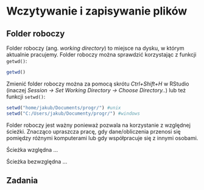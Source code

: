 # Wczytywanie i zapisywanie plików {#io}

<!-- csv better than many! -->
<!-- folder roboczy -->

## Folder roboczy

Folder roboczy (ang. *working directory*) to miejsce na dysku, w którym aktualnie pracujemy.
Folder roboczy można sprawdzić korzystając z funkcji `getwd()`:

```r
getwd()
```

Zmienić folder roboczy można za pomocą skrótu *Ctrl+Shift+H* w RStudio (inaczej *Session -> Set Working Directory -> Choose Directory..*) lub też funkcji `setwd()`:

```r
setwd("home/jakub/Documents/progr/") #unix
setwd("C:/Users/jakub/Documenty/progr/") #windows
```

Folder roboczy jest ważny ponieważ pozwala na korzystanie z względnej ścieżki.
Znacząco upraszcza pracę, gdy dane/obliczenia przenosi się pomiędzy różnymi komputerami lub gdy współpracuje się z innymi osobami.

Ścieżka względna ...

Ścieżka bezwzględna ...

<!--project-oriented workflow -->
<!-- Adopt a project-oriented workflow -->
<!-- How? -->
<!-- • dedicated directory -->
<!-- • RStudio Project -->
<!-- • Git repo, probably syncing to a remote -->
<!-- + use a blank slate, restart often -->
<!-- footnote with fs and here pacakges -->

## Zadania
